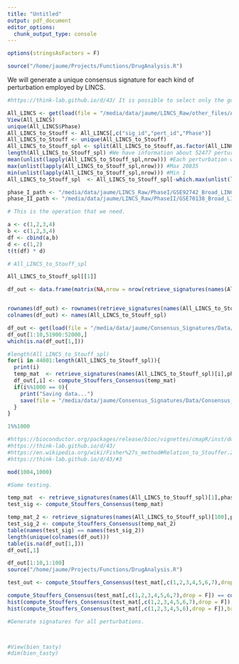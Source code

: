 ```yaml
---
title: "Untitled"
output: pdf_document
editor_options: 
  chunk_output_type: console
---
```


```r
options(stringsAsFactors = F)
```

```r
source("/home/jaume/Projects/Functions/DrugAnalysis.R")
```

We will generate a unique consensus signature for each kind of perturbation employed by LINCS.

```r
#https://think-lab.github.io/d/43/ It is possible to select only the gold signatures according to this site.

All_LINCS <- get(load(file = "/media/data/jaume/LINCS_Raw/other_files/All_LINCS_with_DB.Rda"))
View(All_LINCS)
unique(All_LINCS$Phase)
All_LINCS_to_Stouff <- All_LINCS[,c("sig_id","pert_id","Phase")]
All_LINCS_to_Stouff <- unique(All_LINCS_to_Stouff)
All_LINCS_to_Stouff_spl <- split(All_LINCS_to_Stouff,as.factor(All_LINCS_to_Stouff$pert_id))
length(All_LINCS_to_Stouff_spl) #We have information about 52477 perturbations. 
mean(unlist(lapply(All_LINCS_to_Stouff_spl,nrow))) #Each perturbation was associated to a mean of 11.27 signatures.
max(unlist(lapply(All_LINCS_to_Stouff_spl,nrow))) #Max 20835
min(unlist(lapply(All_LINCS_to_Stouff_spl,nrow))) #Min 1
All_LINCS_to_Stouff_spl  <- All_LINCS_to_Stouff_spl[-which.max(unlist(lapply(All_LINCS_to_Stouff_spl,nrow)))]

phase_I_path <- "/media/data/jaume/LINCS_Raw/PhaseI/GSE92742_Broad_LINCS_Level5_COMPZ.MODZ_n473647x12328.gctx"
phase_II_path <- "/media/data/jaume/LINCS_Raw/PhaseII/GSE70138_Broad_LINCS_Level5_COMPZ_n118050x12328_2017-03-06.gctx"
```

```r
# This is the operation that we need.

a <- c(1,2,3,4)
b <- c(1,2,3,4)
df <- cbind(a,b)
d <- c(1,2)
t(t(df) * d)

# All_LINCS_to_Stouff_spl

All_LINCS_to_Stouff_spl[[1]]

df_out <- data.frame(matrix(NA,nrow = nrow(retrieve_signatures(names(All_LINCS_to_Stouff_spl)[1],phase_I_path,phase_II_path,All_LINCS_to_Stouff_spl)),ncol = length(All_LINCS_to_Stouff_spl)))


rownames(df_out) <- rownames(retrieve_signatures(names(All_LINCS_to_Stouff_spl)[1],phase_I_path,phase_II_path,All_LINCS_to_Stouff_spl))
colnames(df_out) <- names(All_LINCS_to_Stouff_spl)

df_out <- get(load(file = "/media/data/jaume/Consensus_Signatures/Data/Consensus_Signatures.Rda" ))
df_out[1:10,51900:52000,]
which(is.na(df_out[1,]))

#length(All_LINCS_to_Stouff_spl)
for(i in 44001:length(All_LINCS_to_Stouff_spl)){
  print(i)
  temp_mat  <- retrieve_signatures(names(All_LINCS_to_Stouff_spl)[i],phase_I_path,phase_II_path,All_LINCS_to_Stouff_spl)
  df_out[,i] <- compute_Stouffers_Consensus(temp_mat)
  if(i%%1000 == 0){
    print("Saving data...")
    save(file = "/media/data/jaume/Consensus_Signatures/Data/Consensus_Signatures.Rda",df_out)
  }
}

1%%1000

#https://bioconductor.org/packages/release/bioc/vignettes/cmapR/inst/doc/tutorial.html
#https://think-lab.github.io/d/43/
#https://en.wikipedia.org/wiki/Fisher%27s_method#Relation_to_Stouffer.27s_Z-score_method
#https://think-lab.github.io/d/43/#3

mod(1004,1000)

#Some testing.

temp_mat  <- retrieve_signatures(names(All_LINCS_to_Stouff_spl)[1],phase_I_path,phase_II_path,All_LINCS_to_Stouff_spl)
test_sig <- compute_Stouffers_Consensus(temp_mat)

temp_mat_2 <- retrieve_signatures(names(All_LINCS_to_Stouff_spl)[100],phase_I_path,phase_II_path,All_LINCS_to_Stouff_spl)
test_sig_2 <- compute_Stouffers_Consensus(temp_mat_2)
table(names(test_sig) == names(test_sig_2))
length(unique(colnames(df_out)))
table(is.na(df_out[1,]))
df_out[,1]

df_out[1:10,1:100]
source("/home/jaume/Projects/Functions/DrugAnalysis.R")

test_out <- compute_Stouffers_Consensus(test_mat[,c(1,2,3,4,5,6,7),drop = F])

compute_Stouffers_Consensus(test_mat[,c(1,2,3,4,5,6,7),drop = F]) == compute_Stouffers_Consensus(test_mat[,c(1,2,3,4,5,6),drop = F])
hist(compute_Stouffers_Consensus(test_mat[,c(1,2,3,4,5,6,7),drop = F]),breaks = 100)
hist(compute_Stouffers_Consensus(test_mat[,c(1,2,3,4,5,6),drop = F]),breaks = 100)

#Generate signatures for all perturbations.



#View(bien_tasty)
#dim(bien_tasty)
```

